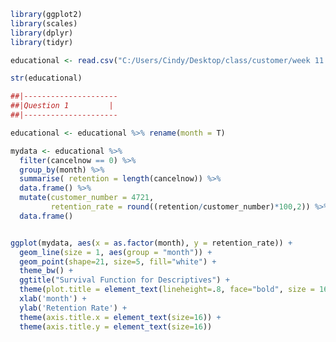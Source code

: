 ```r
library(ggplot2)
library(scales)
library(dplyr)
library(tidyr)
```

```r
educational <- read.csv("C:/Users/Cindy/Desktop/class/customer/week 11 Interpreting interactionsDiscrete Time Survival Analysis/educational service long.csv")

str(educational)
```


```r
##|---------------------
##|Question 1         |
##|---------------------

educational <- educational %>% rename(month = T)

mydata <- educational %>%
  filter(cancelnow == 0) %>%
  group_by(month) %>%
  summarise( retention = length(cancelnow)) %>%
  data.frame() %>%
  mutate(customer_number = 4721,
         retention_rate = round((retention/customer_number)*100,2)) %>%
  data.frame()


ggplot(mydata, aes(x = as.factor(month), y = retention_rate)) + 
  geom_line(size = 1, aes(group = "month")) +
  geom_point(shape=21, size=5, fill="white") +
  theme_bw() +
  ggtitle("Survival Function for Descriptives") + 
  theme(plot.title = element_text(lineheight=.8, face="bold", size = 16)) +
  xlab('month') +
  ylab('Retention Rate') +
  theme(axis.title.x = element_text(size=16)) +
  theme(axis.title.y = element_text(size=16))

```



